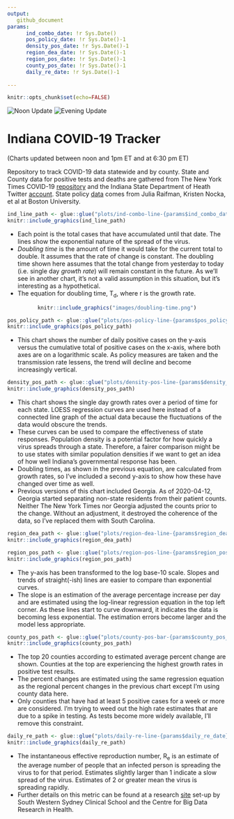 ```yaml
---
output: 
   github_document
params:
      ind_combo_date: !r Sys.Date()
      pos_policy_date: !r Sys.Date()-1
      density_pos_date: !r Sys.Date()-1
      region_dea_date: !r Sys.Date()-1
      region_pos_date: !r Sys.Date()-1
      county_pos_date: !r Sys.Date()-1
      daily_re_date: !r Sys.Date()-1
      
---
```



```r
knitr::opts_chunk$set(echo=FALSE)
```

![Noon Update](https://github.com/ercbk/Indiana-COVID-19-Tracker/workflows/Noon%20Update/badge.svg)
![Evening Update](https://github.com/ercbk/Indiana-COVID-19-Tracker/workflows/Evening%20Update/badge.svg)

# Indiana COVID-19 Tracker
(Charts updated between noon and 1pm ET and at 6:30 pm ET)

Repository to track COVID-19 data statewide and by county. State and County data for positive tests and deaths are gathered from The New York Times COVID-19 [repository](https://github.com/nytimes/covid-19-data) and the Indiana State Department of Heath Twitter [account](https://twitter.com/StateHealthIN?ref_src=twsrc%5Egoogle%7Ctwcamp%5Eserp%7Ctwgr%5Eauthor). State policy [data](https://docs.google.com/spreadsheets/d/1zu9qEWI8PsOI_i8nI_S29HDGHlIp2lfVMsGxpQ5tvAQ/edit#gid=0) comes from Julia Raifman, Kristen Nocka, et al at Boston University.  

```r
ind_line_path <- glue::glue("plots/ind-combo-line-{params$ind_combo_date}.png")
knitr::include_graphics(ind_line_path)
``` 

   * Each point is the total cases that have accumulated until that date. The lines show the exponential nature of the spread of the virus.  
   * *Doubling time* is the amount of time it would take for the current total to double. It assumes that the rate of change is constant. The doubling time shown here assumes that the total change from yesterday to today (i.e. single day *growth rate*) will remain constant in the future. As we'll see in another chart, it's not a valid assumption in this situation, but it's interesting as a hypothetical. 
   * The equation for doubling time, T~d~, where r is the growth rate.  
   
<center>
```r
knitr::include_graphics("images/doubling-time.png")
```
</center>  
  
```r
pos_policy_path <- glue::glue("plots/pos-policy-line-{params$pos_policy_date}.png")
knitr::include_graphics(pos_policy_path)
```
  
   * This chart shows the number of daily positive cases on the y-axis versus the cumulative total of positive cases on the x-axis, where both axes are on a logarithmic scale. As policy measures are taken and the transmission rate lessens, the trend will decline and become increasingly vertical.  

```r
density_pos_path <- glue::glue("plots/density-pos-line-{params$density_pos_date}.png")
knitr::include_graphics(density_pos_path)
```

   * This chart shows the single day growth rates over a period of time for each state. LOESS regression curves are used here instead of a connected line graph of the actual data because the fluctuations of the data would obscure the trends.  
   * These curves can be used to compare the effectiveness of state responses. Population density is a potential factor for how quickly a virus spreads through a state. Therefore, a fairer comparison might be to use states with similar population densities if we want to get an idea of how well Indiana's governmental response has been.  
   * Doubling times, as shown in the previous equation, are calculated from growth rates, so I've included a second y-axis to show how these have changed over time as well.  
   * Previous versions of this chart included Georgia. As of 2020-04-12, Georgia started separating non-state residents from their patient counts. Neither The New York Times nor Georgia adjusted the counts prior to the change. Without an adjustment, it destroyed the coherence of the data, so I've replaced them with South Carolina.  

```r
region_dea_path <- glue::glue("plots/region-dea-line-{params$region_dea_date}.png")
knitr::include_graphics(region_dea_path)
```

```r
region_pos_path <- glue::glue("plots/region-pos-line-{params$region_pos_date}.png")
knitr::include_graphics(region_pos_path)
```

   * The y-axis has been transformed to the log base-10 scale. Slopes and trends of straight(-ish) lines are easier to compare than exponential curves.  
   * The slope is an estimation of the average percentage increase per day and are estimated using the log-linear regression equation in the top left corner. As these lines start to curve downward, it indicates the data is becoming less exponential. The estimation errors become larger and the model less appropriate.  

```r
county_pos_path <- glue::glue("plots/county-pos-bar-{params$county_pos_date}.png")
knitr::include_graphics(county_pos_path)
```

   * The top 20 counties according to estimated average percent change are shown. Counties at the top are experiencing the highest growth rates in positive test results.
   * The percent changes are estimated using the same regression equation as the regional percent changes in the previous chart except I'm using county data here.  
   * Only counties that have had at least 5 positive cases for a week or more are considered. I'm trying to weed out the high rate estimates that are due to a spike in testing.  As tests become more widely available, I'll remove this constraint.  
  
```r
daily_re_path <- glue::glue("plots/daily-re-line-{params$daily_re_date}.png")
knitr::include_graphics(daily_re_path)
``` 

   * The instantaneous effective reproduction number, R~e~ is an estimate of the average number of people that an infected person is spreading the virus to for that period. Estimates slightly larger than 1 indicate a slow spread of the virus. Estimates of 2 or greater mean the virus is spreading rapidly.
   * Further details on this metric can be found at a research [site](https://cbdrh.github.io/ozcoviz/#national-level-r_t) set-up by South Western Sydney Clinical School and the Centre for Big Data Research in Health. 